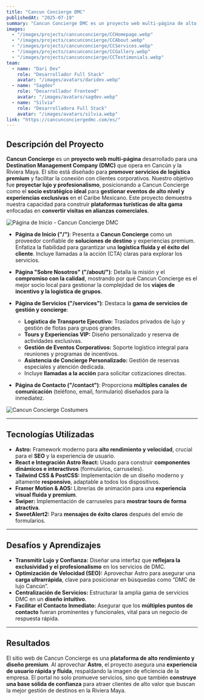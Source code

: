 ```yaml
---
title: "Cancun Concierge DMC"
publishedAt: "2025-07-19"
summary: "Cancun Concierge DMC es un proyecto web multi-página de alto rendimiento para una Destination Management Company (DMC) boutique en Cancún. El sitio web promueve servicios de logística y experiencias de lujo (B2B/B2C), destacando más de 20 años de experiencia y una filosofía de servicio inspirada en los estándares de calidad de Ritz-Carlton. La plataforma fue construida con Astro y React para asegurar una ejecución impecable y carga ultrarrápida, atrayendo a clientes corporativos que buscan excelencia y servicio personalizado en la Riviera Maya."
images:
  - "/images/projects/cancunconcierge/CCHomepage.webp"
  - "/images/projects/cancunconcierge/CCAbout.webp"
  - "/images/projects/cancunconcierge/CCServices.webp"
  - "/images/projects/cancunconcierge/CCGallery.webp"
  - "/images/projects/cancunconcierge/CCTestimonials.webp"
team:
  - name: "Dari Dev"
    role: "Desarrollador Full Stack"
    avatar: "/images/avatars/daridev.webp"
  - name: "Sagdev"
    role: "Desarrollador Frontend"
    avatar: "/images/avatars/sagdev.webp"
  - name: "Silvia"
    role: "Desarrolladora Full Stack"
    avatar: "/images/avatars/silvia.webp"
link: "https://cancunconciergedmc.com/es/"
---
```


## Descripción del Proyecto

**Cancun Concierge** es un **proyecto web multi-página** desarrollado para una **Destination Management Company (DMC)** que opera en Cancún y la Riviera Maya.
El sitio está diseñado para **promover servicios de logística premium** y facilitar la conexión con clientes corporativos.
Nuestro objetivo fue **proyectar lujo y profesionalismo**, posicionando a Cancun Concierge como el **socio estratégico ideal** para **gestionar eventos de alto nivel y experiencias exclusivas** en el Caribe Mexicano.
Este proyecto demuestra nuestra capacidad para construir **plataformas turísticas de alta gama** enfocadas en **convertir visitas en alianzas comerciales**.

![Página de Inicio - Cancun Concierge DMC](/images/projects/cancunconcierge/CCHomepage.webp)

- **Página de Inicio ("/")**: Presenta a **Cancun Concierge** como un proveedor confiable de **soluciones de destino** y experiencias premium. Enfatiza la fiabilidad para garantizar una **logística fluida y el éxito del cliente**. Incluye llamadas a la acción (CTA) claras para explorar los servicios.

- **Página "Sobre Nosotros" ("/about/")**: Detalla la misión y el **compromiso con la calidad**, mostrando por qué Cancun Concierge es el mejor socio local para gestionar la complejidad de los **viajes de incentivo y la logística de grupos**.

- **Página de Servicios ("/services")**: Destaca la **gama de servicios de gestión y concierge**:

  - **Logística de Transporte Ejecutivo:** Traslados privados de lujo y gestión de flotas para grupos grandes.
  - **Tours y Experiencias VIP:** Diseño personalizado y reserva de actividades exclusivas.
  - **Gestión de Eventos Corporativos:** Soporte logístico integral para reuniones y programas de incentivos.
  - **Asistencia de Concierge Personalizado:** Gestión de reservas especiales y atención dedicada.
  - Incluye **llamadas a la acción** para solicitar cotizaciones directas.

- **Página de Contacto ("/contact")**: Proporciona **múltiples canales de comunicación** (teléfono, email, formulario) diseñados para la inmediatez.

![Cancun Concierge Costumers](/images/projects/cancunconcierge/CCCostumer.webp)  


---

## Tecnologías Utilizadas

- **Astro:** Framework moderno para **alto rendimiento y velocidad**, crucial para el **SEO** y la experiencia de usuario.
- **React e Integración Astro React:** Usado para construir **componentes dinámicos e interactivos** (formularios, carruseles).
- **Tailwind CSS & PostCSS:** Implementación de un diseño moderno y altamente **responsivo**, adaptable a todos los dispositivos.
- **Framer Motion & AOS:** Librerías de animación para una **experiencia visual fluida y premium**.
- **Swiper:** Implementación de carruseles para **mostrar tours de forma atractiva**.
- **SweetAlert2:** Para **mensajes de éxito claros** después del envío de formularios.

---

## Desafíos y Aprendizajes

- **Transmitir Lujo y Confianza:** Diseñar una interfaz que **reflejara la exclusividad y el profesionalismo** en los servicios de DMC.
- **Optimización de Velocidad (SEO):** Aprovechar Astro para asegurar una **carga ultrarrápida**, clave para posicionar en búsquedas como “DMC de lujo Cancún”.
- **Centralización de Servicios:** Estructurar la amplia gama de servicios DMC en un **diseño intuitivo**.
- **Facilitar el Contacto Inmediato:** Asegurar que los **múltiples puntos de contacto** fueran prominentes y funcionales, vital para un negocio de respuesta rápida.

---

## Resultados

El sitio web de Cancun Concierge es una **plataforma de alto rendimiento y diseño premium**.
Al aprovechar **Astro**, el proyecto asegura una **experiencia de usuario rápida y fluida**, respaldando la imagen de eficiencia de la empresa.
El portal no solo promueve servicios, sino que también **construye una base sólida de confianza** para atraer clientes de alto valor que buscan la mejor gestión de destinos en la Riviera Maya.
